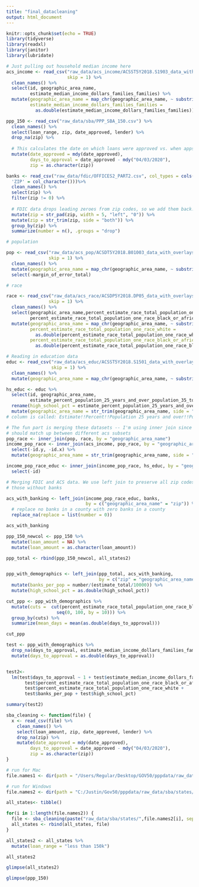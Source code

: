 ```yaml
---
title: "final_datacleaning"
output: html_document
---
```


```r
knitr::opts_chunk$set(echo = TRUE)
library(tidyverse)
library(readxl)
library(janitor)
library(lubridate)


```

```r
# Just pulling out household median income here
acs_income <- read_csv("raw_data/acs_income/ACSST5Y2018.S1903_data_with_overlays_2020-10-12T102624.csv",
                       skip = 1) %>%
  clean_names() %>%
  select(id, geographic_area_name, 
         estimate_median_income_dollars_families_families) %>%
  mutate(geographic_area_name = map_chr(geographic_area_name, ~ substring(., 6)),
         estimate_median_income_dollars_families_families = 
           as.double(estimate_median_income_dollars_families_families))
```
```r
ppp_150 <- read_csv("raw_data/sba/PPP_SBA_150.csv") %>%
  clean_names() %>%
  select(loan_range, zip, date_approved, lender) %>%
  drop_na(zip) %>%
  
  # This calculates the date on which loans were approved vs. when apps opened.
  mutate(date_approved = mdy(date_approved), 
         days_to_approval = date_approved - mdy("04/03/2020"),
         zip = as.character(zip))

```
```r
banks <- read_csv("raw_data/fdic/OFFICES2_PART2.csv", col_types = cols(
  'ZIP' = col_character()))%>%
  clean_names() %>%
  select(zip) %>%
  filter(zip != 0) %>%
  
  # FDIC data drops leading zeroes from zip codes, so we add them back!
  mutate(zip = str_pad(zip, width = 5, "left", "0")) %>%
  mutate(zip = str_trim(zip, side = "both")) %>%
  group_by(zip) %>%
  summarize(number = n(), .groups = "drop")

```

```r
# population

pop <- read_csv("raw_data/acs_pop/ACSDT5Y2018.B01003_data_with_overlays_2020-10-06T100104.csv",
                skip = 1) %>%
  clean_names() %>%
  mutate(geographic_area_name = map_chr(geographic_area_name, ~ substring(., 6))) %>%
  select(-margin_of_error_total)
```


```r
# race

race <- read_csv("raw_data/acs_race/ACSDP5Y2018.DP05_data_with_overlays_2020-10-12T162449.csv",
                skip = 1) %>%
  clean_names() %>%
  select(geographic_area_name,percent_estimate_race_total_population_one_race_white,
         percent_estimate_race_total_population_one_race_black_or_african_american) %>%
  mutate(geographic_area_name = map_chr(geographic_area_name, ~ substring(., 6)),
         percent_estimate_race_total_population_one_race_white = 
           as.double(percent_estimate_race_total_population_one_race_white),
         percent_estimate_race_total_population_one_race_black_or_african_american = 
           as.double(percent_estimate_race_total_population_one_race_black_or_african_american))
```


```r
# Reading in education data
educ <- read_csv("raw_data/acs_educ/ACSST5Y2018.S1501_data_with_overlays_2020-10-15T084511.csv",
                 skip = 1) %>%
  clean_names() %>%
  mutate(geographic_area_name = map_chr(geographic_area_name, ~ substring(., 6)))

hs_educ <- educ %>%
  select(id, geographic_area_name, 
         estimate_percent_population_25_years_and_over_population_35_to_44_years_high_school_graduate_or_higher) %>%
  rename(high_school_pct = estimate_percent_population_25_years_and_over_population_35_to_44_years_high_school_graduate_or_higher) %>%
  mutate(geographic_area_name = str_trim(geographic_area_name, side = "both"))
# column is called: Estimate!!Percent!!Population 25 years and over!!Population 35 to 44 years!!High school graduate or higher

```


```r
# The fun part is merging these datasets -- I'm using inner join since all rows
# should match up between different acs subsets
pop_race <- inner_join(pop, race, by = "geographic_area_name")
income_pop_race <- inner_join(acs_income, pop_race, by = "geographic_area_name") %>%
  select(-id.y, -id.x) %>%
  mutate(geographic_area_name = str_trim(geographic_area_name, side = "both"))

income_pop_race_educ <- inner_join(income_pop_race, hs_educ, by = "geographic_area_name") %>%
  select(-id)

```


```r
# Merging FDIC and ACS data. We use left join to preserve all zip codes, even
# those without banks

acs_with_banking <- left_join(income_pop_race_educ, banks, 
                              by = c("geographic_area_name" = "zip")) %>%
  # replace no banks in a county with zero banks in a county
  replace_na(replace = list(number = 0))

acs_with_banking
```


```r

ppp_150_newcol <- ppp_150 %>%
  mutate(loan_amount = NA) %>%
  mutate(loan_amount = as.character(loan_amount))

ppp_total <- rbind(ppp_150_newcol, all_states2)


ppp_with_demographics <- left_join(ppp_total, acs_with_banking, 
                                   by = c("zip" = "geographic_area_name")) %>%
  mutate(banks_per_pop = number/(estimate_total/10000)) %>%
  mutate(high_school_pct = as.double(high_school_pct))
```


```r
cut_ppp <- ppp_with_demographics %>%
  mutate(cuts =  cut(percent_estimate_race_total_population_one_race_black_or_african_american,
                   seq(0, 100, by = 10))) %>%
  group_by(cuts) %>%
  summarize(mean_days = mean(as.double(days_to_approval)))

cut_ppp
```


```r
test <- ppp_with_demographics %>%
  drop_na(days_to_approval, estimate_median_income_dollars_families_families, high_school_pct) %>%
  mutate(days_to_approval = as.double(days_to_approval))


test2<- 
  lm(test$days_to_approval ~ 1 + test$estimate_median_income_dollars_families_families +
       test$percent_estimate_race_total_population_one_race_black_or_african_american +
       test$percent_estimate_race_total_population_one_race_white + 
       test$banks_per_pop + test$high_school_pct)

summary(test2)
```


```r
sba_cleaning <- function(file) {
  x <- read_csv(file) %>%
    clean_names() %>%
    select(loan_amount, zip, date_approved, lender) %>%
    drop_na(zip) %>%
    mutate(date_approved = mdy(date_approved), 
         days_to_approval = date_approved - mdy("04/03/2020"),
         zip = as.character(zip))
}
```


```r
# run for Mac
file.names1 <- dir(path = "/Users/Regular/Desktop/GOV50/pppdata/raw_data/sba/states/", pattern = ".csv")

# run for Windows
file.names2 <- dir(path = "C:/Justin/Gov50/pppdata/raw_data/sba/states/", pattern = ".csv")
```


```r
all_states<- tibble()

for(i in 1:length(file.names2)) {
  file <- sba_cleaning(paste("raw_data/sba/states/",file.names2[i], sep = ""))
  all_states <- rbind(all_states, file)
}

```


```r
all_states2 <- all_states %>%
  mutate(loan_range = "less than 150k")

all_states2
```


```r
glimpse(all_states2)

glimpse(ppp_150)
```


